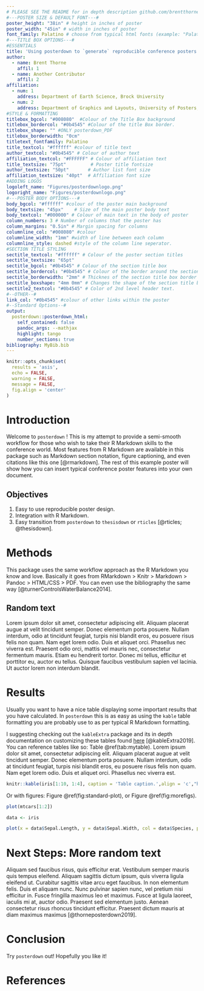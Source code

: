 ```yaml
---
# PLEASE SEE THE README for in depth description github.com/brentthorne/posterdown
#---POSTER SIZE & DEFAULT FONT---#
poster_height: "38in" # height in inches of poster
poster_width: "45in" # width in inches of poster
font_family: Palatino # choose from typical html fonts (example: "Palatino")
#---TITLE BOX OPTIONS---#
#ESSENTIALS
title: 'Using posterdown to `generate` reproducible conference posters via RMarkdown > Knitr > Markdown > Pandoc > HTML/CSS > PDF workflow'
author: 
  - name: Brent Thorne
    affil: 1
  - name: Another Contributor
    affil: 2
affiliation: 
  - num: 1
    address: Department of Earth Science, Brock University
  - num: 2
    address: Department of Graphics and Layouts, University of Posters; Canada
#STYLE & FORMATTING
titlebox_bgcol: "#008080"  #Colour of the Title Box background
titlebox_bordercol: "#0b4545" #Colour of the title Box border.
titlebox_shape: "" #ONLY posterdown_PDF
titlebox_borderwidth: "0cm"
titletext_fontfamily: Palatino
title_textcol: "#ffffff" #colour of title text
author_textcol: "#0b4545" # Colour of author text
affiliation_textcol: "#FFFFFF" # Colour of affiliation text
title_textsize: "75pt"         # Poster title fontsize
author_textsize: "50pt"       # Author list font size
affiliation_textsize: "40pt"  # Affiliation font size
#ADDING LOGOS
logoleft_name: "Figures/posterdownlogo.png"
logoright_name: "Figures/posterdownlogo.png"
#---POSTER BODY OPTIONS---#
body_bgcol: "#ffffff" #colour of the poster main background
body_textsize: "45px"    # Size of the main poster body text
body_textcol: "#000000" # Colour of main text in the body of poster
column_numbers: 3 # Number of columns that the poster has
column_margins: "0.5in" # Margin spacing for columns
columnline_col: "#008080" #colour 
columnline_width: "1mm" #width of line between each column
columnline_style: dashed #style of the column line seperator.
#SECTION TITLE STYLING
sectitle_textcol: "#ffffff" # Colour of the poster section titles
sectitle_textsize: "65pt"
sectitle_bgcol: "#0b4545" # Colour of the section title box
sectitle_bordercol: "#0b4545" # Colour of the border around the section title box.
sectitle_borderwidth: "2mm" # Thicknes of the section title box border
sectitle_boxshape: "4mm 0mm" # Changes the shape of the section title box.
sectitle2_textcol: "#0b4545" # Color of 2nd level header text.
#--OTHER--#
link_col: "#0b4545" #colour of other links within the poster
#--Standard Options--#
output: 
  posterdown::posterdown_html:
    self_contained: false
    pandoc_args: --mathjax
    highlight: tango
    number_sections: true
bibliography: MyBib.bib
---
```


```r
knitr::opts_chunk$set(
  results = 'asis',
  echo = FALSE,
  warning = FALSE,
  message = FALSE,
  fig.align = 'center'
)
```

# Introduction

Welcome to `posterdown` ! This is my attempt to provide a semi-smooth workflow for those who wish to take their R Markdown skills to the conference world. Most features from R Markdown are available in this package such as Markdown section notation, figure captioning, and even citations like this one [@rmarkdown]. The rest of this example poster will show how you can insert typical conference poster features into your own document. 

## Objectives

1. Easy to use reproducible poster design. 
2. Integration with R Markdown.
3. Easy transition from `posterdown` to `thesisdown` or `rticles` [@rticles; @thesisdown].

# Methods

This package uses the same workflow approach as the R Markdown you know and love. Basically it goes from RMarkdown > Knitr > Markdown > Pandoc > HTML/CSS > PDF. You can even use the bibliography the same way [@turnerControlsWaterBalance2014].

## Random text

Lorem ipsum dolor sit amet, consectetur adipiscing elit. Aliquam placerat augue at velit tincidunt semper. Donec elementum porta posuere. Nullam interdum, odio at tincidunt feugiat, turpis nisi blandit eros, eu posuere risus felis non quam. Nam eget lorem odio. Duis et aliquet orci. Phasellus nec viverra est. Praesent odio orci, mattis vel mauris nec, consectetur fermentum mauris. Etiam eu hendrerit tortor. Donec mi tellus, efficitur et porttitor eu, auctor eu tellus. Quisque faucibus vestibulum sapien vel lacinia. Ut auctor lorem non interdum blandit.

# Results

Usually you want to have a nice table displaying some important results that you have calculated. In `posterdown` this is as easy as using the `kable` table formatting you are probably use to as per typical R Markdown formatting.

I suggesting checking out the `kableExtra` package and its in depth documentation on customizing these tables found [here](https://haozhu233.github.io/kableExtra/awesome_table_in_pdf.pdf) [@kableExtra2019]. You can reference tables like so: Table \@ref(tab:mytable). Lorem ipsum dolor sit amet, consectetur adipiscing elit. Aliquam placerat augue at velit tincidunt semper. Donec elementum porta posuere. Nullam interdum, odio at tincidunt feugiat, turpis nisi blandit eros, eu posuere risus felis non quam. Nam eget lorem odio. Duis et aliquet orci. Phasellus nec viverra est.

```r
knitr::kable(iris[1:10, 1:4], caption = 'Table caption.',align = 'c',"html")
```

Or with figures: Figure \@ref(fig:standard-plot), or Figure \@ref(fig:morefigs).

```r
plot(mtcars[1:2])
```

```r
data <- iris

plot(x = data$Sepal.Length, y = data$Sepal.Width, col = data$Species, pch = 19, xlab = "Sepal Length (cm)", ylab = "Sepal Width (cm)")

```



# Next Steps: More random text

Aliquam sed faucibus risus, quis efficitur erat. Vestibulum semper mauris quis tempus eleifend. Aliquam sagittis dictum ipsum, quis viverra ligula eleifend ut. Curabitur sagittis vitae arcu eget faucibus. In non elementum felis. Duis et aliquam nunc. Nunc pulvinar sapien nunc, vel pretium nisi efficitur in. Fusce fringilla maximus leo et maximus. Fusce at ligula laoreet, iaculis mi at, auctor odio. Praesent sed elementum justo. Aenean consectetur risus rhoncus tincidunt efficitur. Praesent dictum mauris at diam maximus maximus [@thorneposterdown2019].

# Conclusion

Try `posterdown` out! Hopefully you like it!

# References
